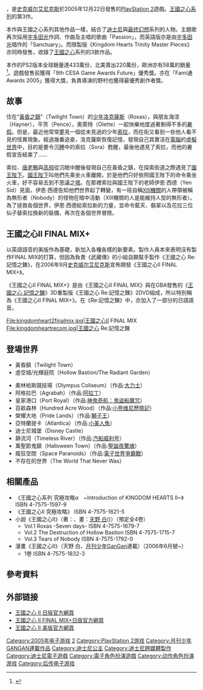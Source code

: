 {{noteTA
| G1=Games
| G2=Square Enix
| G3=Disney
| 1=zh-cn:加勒比海盜：黑珍珠的詛咒; zh-tw:神鬼奇航：鬼盜船魔咒; zh-hk:魔盜王決戰鬼盜船;
| 2=zh-cn:汽船威利号; zh-hk:蒸汽船威利;
}}
{{Infobox VG
| title = 王國之心II
| image = Kingdom Hearts II (PS2).jpg
| japanese = キングダムハーツII
| english = Kingdom Hearts II
| genre= 動作角色扮演
| platform= [[PlayStation_2|PlayStation 2]]
| developer= [[史克威尔艾尼克斯|史克威尔艾尼克斯]]
| publisher = 史克威尔艾尼克斯
| producer = 橋本真司
| director = 野村哲也
| writer = 野島一成
| artist = 野村哲也
| composer = 下村陽子
| modes = [[单人电子游戏|单人]]
| released = {{vgrelease new|JP|2005年12月22日|HK|2005年12月22日|NA|2006年3月28日|EU|2006年9月29日}}
}}

{{vgname|王國之心II|ja=キングダムハーツII|en=Kingdom Hearts II}}，是[[史克威尔艾尼克斯|史克威尔艾尼克斯]]於2005年12月22日發售的[[PlayStation_2|PlayStation 2]]遊戲。[[王國之心系列|王國之心系列]]的第3作。

本作與王國之心系列其他作品一樣，結合了[[迪士尼|迪士尼]]與[[最终幻想|最终幻想]]系列的人物。主題歌再次採用[[宇多田光|宇多田光]]作詞、作曲及主唱的歌曲「Passion」，而英語版亦是由[[宇多田光|宇多田光]]唱作的「Sanctuary」。而限製版《Kingdom Hearts Trinity Master Pieces》亦同時發售，收錄了[[王國之心|王國之心]]系列的3款作品。

本作的PS2版本全球銷量達433萬份，北美賣出220萬份，歐洲亦有58萬的銷量<ref>{{Cite web |url=http://www.vgchartz.com/game/1130/kingdom-hearts-ii/ |title=存档副本 |accessdate=2018-02-17 |archive-date=2018-02-17 |archive-url=https://web.archive.org/web/20180217202935/http://www.vgchartz.com/game/1130/kingdom-hearts-ii/ |dead-url=no }}</ref>。遊戲發售前獲得「9th CESA Game Awards Future」優秀獎。亦在「Fami通 Awards 2005」獲得大獎，負責導演的野村也獲得最優秀創作者獎。

== 故事 ==
住在“[[王國之心世界列表|黃昏之鎮]]”（Twilight Town）的[[少年|少年]][[洛克薩斯|洛克薩斯]]（Roxas），與朋友海涅（Hayner），平茨（Pence），奧萊特（Olette）一起快樂地度過著剩得不多的[[暑假|暑假]]。但是，最近他常常[[夢|夢]]見一個從未見過的少年[[索拉_(王國之心)|索拉]]，而在街又看到一些他人看不見的怪異現象。經過幾番追查，洛克薩斯恢復記憶，發現自己其實活在[[電腦|電腦]]的[[虛擬世界|虛擬世界]]中，目的是要令沉[[睡|睡]]中的索拉（Sora）甦醒，最後他遇見了索拉，而他的暑假宣告結束了……

索拉、[[唐老鴨|唐老鴨]]與[[高飛|高飛]]從沉眠中醒後發現自己在黃昏之鎮，在探索街道之際遇見了[[國王|國王]][[陛下|陛下]]。[[米奇|國王陛下]]叫他們先乘坐火車離開，於是他們只好依照國王陛下的命令乘坐火車，好不容易去到不思議之[[塔|塔]]。在那裡索拉與國王陛下的老師伊恩·西德（Yen Sid）見面，伊恩·西德告知他們世界起了轉變，有一班自稱[[XIII機關|XIII機關]]的人帶領被稱為無形者（Nobody）的怪物在暗中活動（XIII機關的人是能維持人型的無形者）。為了拯救各個世界，伊恩·西德給索拉新的力量，並命令藍天、翡翠以及花拉三位仙子替索拉換新的裝備，再次在各個世界冒險。

== 王國之心II FINAL MIX+ ==
{{Infobox animanga/Headerofja
|標題= 王國之心II FINAL MIX+
|圖像= kingdomhearts2finalmix+.jpeg
|尺寸= 
|說明= 
|日文名稱= キングダムハーツII FINAL MIX+
|英文名稱= Kingdom Hearts II FINAL MIX+
|假名= 
|羅馬字= 
|類型= 
}}
{{Infobox animanga/Game
|標題= 
|遊戲類型= 動作角色扮演
|使用平臺= PS2
|開發團隊= 
|代理商= 
|媒體= 2DVD
|遊戲人數= 1人遊戲
|發售日= {{flagicon|Japan}}2007年3月29日<br />{{flagicon|Hong Kong}}2007年3月29日
|啟用時期= 
|售價= {{flagicon|Japan}}7,980日元<br />{{flagicon|Hong Kong}}TBC
|銷售數量= 
|對象年齡= 
|周邊界面= 1 DualShock 2 控制器<br />1 記憶卡(8Mb)
|}}
{{Infobox animanga/Footerofja}}
以英語語音的美版作為基礎，新加入各種各樣的新要素。製作人員本來表明沒有製作FINAL MIX的打算，但因為負責《武藏傳》的小組自願幫手製作《王國之心 Re:記憶之鍊》，在2006年9月[[史克威尔艾尼克斯|史克威尔艾尼克斯]]宣佈開發《王國之心II FINAL MIX+》。

《王國之心II FINAL MIX+》是由《王國之心II FINAL MIX》與在GBA發售的《[[王國之心_記憶之鍊|王國之心 記憶之鍊]]》3D重製版《王國之心 Re:記憶之鍊》2DVD組成，所以特別稱為《王國之心II FINAL MIX+》。在《Re:記憶之鍊》中，亦加入了一部分的日語語音。

<gallery>
File:kingdomheart2finalmix.jpg|王國之心II FINAL MIX
File:kingdomheartrecom.jpg|王國之心 Re:記憶之鍊
</gallery>

== 登場世界 ==
{{Further|王國之心世界列表}}

* 黃昏鎮（Twilight Town）
* 虛空城/光輝庭院（Hollow Bastion/The Radiant Garden）

* 奧林帕斯競技場（Olympus Coliseum）（作品:[[大力士|大力士]]）
* 阿格拉巴（Agrabah）（作品:[[阿拉丁|阿拉丁]]）
* 皇家港口（Port Royal）（作品:[[神鬼奇航|神鬼奇航：鬼盜船魔咒]]）
* 百畝森林（Hundred Acre Wood）（作品:[[小熊维尼歷險記|小熊维尼歷險記]]）
* 榮耀大地（Pride Lands）（作品:[[獅子王|獅子王]]）
* 亞特蘭提卡（Atlantica）（作品:[[小美人魚|小美人魚]]）
* 迪士尼城堡（Disney Castle）
* 静流河（Timeless River）（作品:[[汽船威利号|汽船威利号]]）
* 萬聖節鬼鎮（Halloween Town）（作品:[[聖誕夜驚魂|聖誕夜驚魂]]）
* 瘋狂空間（Space Paranoids）（作品:[[電子世界爭霸戰|電子世界爭霸戰]]）
* 不存在的世界（The World That Never Was）

== 相關產品 ==
* 《王國之心系列 究極攻略α　~Introduction of KINGDOM HEARTS II~》 ISBN 4-7575-1597-9
* 《王國之心II 究極攻略》 ISBN 4-7575-1621-5
* 小說《王國之心II》（著：{{lang|ja|金巻ともこ}}、畫：[[天野_白|天野 白]]({{lang|ja|天野シロ}})）（預定全4卷）
** Vol.1 Roxas -Seven days- ISBN 4-7575-1679-7
** Vol.2 The Destruction of Hollow Bastion ISBN 4-7575-1715-7
** Vol.3 Tears of Nobody ISBN 4-7575-1792-0
* 漫畫《王國之心II》（天野 白、[[月刊少年GanGan|月刊少年GanGan]]連載）（2006年6月號~）
** 1卷 ISBN 4-7575-1832-3

== 參考資料 ==
{{reflist}}

== 外部链接 ==
* [https://web.archive.org/web/20060703031754/http://www.square-enix.co.jp/kingdom2/ 王國之心 II 日版官方網頁]{{ja}}
* [http://www.square-enix.co.jp/kingdom2fm/ 王國之心 II FINAL MIX+日版官方網頁]{{ja}}
* [http://www.kingdomhearts.com/ 王國之心 II 美版官方網頁] {{Wayback|url=http://www.kingdomhearts.com/ |date=20121102024329 }}

{{王國之心系列}}
{{Portal bar|電子遊戲|史克威爾艾尼克斯|迪士尼}}
{{DEFAULTSORT:Kingdom Heart 2}}
[[Category:2005年电子游戏|Category:2005年电子游戏]]
[[Category:王國之心系列電子遊戲|2]]
[[Category:PlayStation_2游戏|Category:PlayStation 2游戏]]
[[Category:月刊少年GANGAN連載作品|Category:月刊少年GANGAN連載作品]]
[[Category:迪士尼公主|Category:迪士尼公主]]
[[Category:迪士尼跨媒體製作|Category:迪士尼跨媒體製作]]
[[Category:迪士尼電子遊戲|Category:迪士尼電子遊戲]]
[[Category:電子角色扮演遊戲|Category:電子角色扮演遊戲]]
[[Category:动作角色扮演游戏|Category:动作角色扮演游戏]]
[[Category:后传电子游戏|Category:后传电子游戏]]